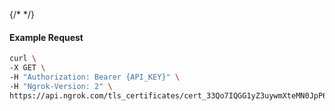 {/* <!-- Code generated for API Clients. DO NOT EDIT. --> */}

#### Example Request
```bash
curl \
-X GET \
-H "Authorization: Bearer {API_KEY}" \
-H "Ngrok-Version: 2" \
https://api.ngrok.com/tls_certificates/cert_33Qo7IQGG1yZ3uywmXteMN0JpP6
```